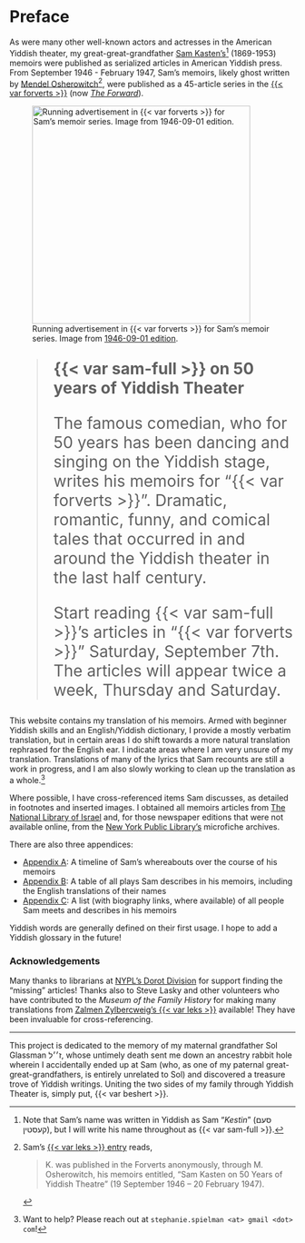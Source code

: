 # Preface {.unnumbered}

As were many other well-known actors and actresses in the American Yiddish theater, my great-great-grandfather [ּSam Kasten's](https://sjspielman.github.io/sam-kasten/about-sam.html)[^kestin] (1869-1953ּ) memoirs were published as serialized articles in American Yiddish press. From September 1946 - February 1947, Sam's memoirs, likely ghost written by [Mendel Osherowitch](https://en.wikipedia.org/wiki/Mendel_Osherowitch)[^source], were published as a 45-article series in the [{{< var forverts >}}](https://www.nli.org.il/en/newspapers/frw) (now [*The Forward*](https://forward.com)).


:::: {layout-ncol="2"}

![Running advertisement in {{< var forverts >}} for Sam's memoir series. Image from [1946-09-01 edition](https://www.nli.org.il/en/newspapers/frw/1946/09/01/01/).](img/newspaper_clippings/1946-09-01_forverts.png){width="4in"}

::: {style="font-size: 200%;"}

> **{{< var sam-full >}} on 50 years of Yiddish Theater**
>
> The famous comedian, who for 50 years has been dancing and singing on the Yiddish stage, writes his memoirs for "{{< var forverts >}}".
> Dramatic, romantic, funny, and comical tales that occurred in and around the Yiddish theater in the last half century.
>
> Start reading {{< var sam-full >}}'s articles in "{{< var forverts >}}" Saturday, September 7th.
> The articles will appear twice a week, Thursday and Saturday.

:::

::::


This website contains my translation of his memoirs.
Armed with beginner Yiddish skills and an English/Yiddish dictionary, I provide a mostly verbatim translation, but in certain areas I do shift towards a more natural translation rephrased for the English ear. I indicate areas where I am very unsure of my translation. Translations of many of the lyrics that Sam recounts are still a work in progress, and I am also slowly working to clean up the translation as a whole.^[Want to help? Please reach out at `stephanie.spielman <at> gmail <dot> com`!]

Where possible, I have cross-referenced items Sam discusses, as detailed in footnotes and inserted images. I obtained all memoirs articles from [The National Library of Israel](https://www.nli.org.il/en/newspapers/frw) and, for those newspaper editions that were not available online, from the [New York Public Library's](https://www.nypl.org/) microfiche archives.

There are also three appendices:

- [Appendix A](./appendices/timeline.qmd): A timeline of Sam's whereabouts over the course of his memoirs
- [Appendix B](./appendices/plays.qmd): A table of all plays Sam describes in his memoirs, including the English translations of their names
- [Appendix C](./appendices/people.qmd): A list (with biography links, where available) of all people Sam meets and describes in his memoirs

Yiddish words are generally defined on their first usage. I hope to add a Yiddish glossary in the future!


### Acknowledgements {.unnumbered}

Many thanks to librarians at [NYPL's Dorot Division](https://www.nypl.org/locations/schwarzman/jewish-division) for support finding the "missing" articles!
Thanks also to Steve Lasky and other volunteers who have contributed to the *Museum of the Family History* for making many translations from [Zalmen Zylbercweig's {{< var leks >}}](https://www.museumoffamilyhistory.com/yt/lex-biography.htm) available! They have been invaluable for cross-referencing.


------------------------------------------------------------------------

This project is dedicated to the memory of my maternal grandfather Sol Glassman ז׳׳ל, whose untimely death sent me down an ancestry rabbit hole wherein I accidentally ended up at Sam (who, as one of my paternal great-great-grandfathers, is entirely unrelated to Sol) and discovered a treasure trove of Yiddish writings.
Uniting the two sides of my family through Yiddish Theater is, simply put, {{< var beshert >}}.


[^kestin]: 
    Note that Sam's name was written in Yiddish as Sam "_Kestin_" (סעם קעסטין), but I will write his name throughout as {{< var sam-full >}}.

[^source]:
    Sam's [{{< var leks >}} entry](https://www.museumoffamilyhistory.com/yt/lex/K/kasten-sam.htm) reads, 

    > K. was published in the Forverts anonymously, through M. Osherowitch, his memoirs entitled, "Sam Kasten on 50 Years of Yiddish Theatre" (19 September 1946 -- 20 February 1947). 